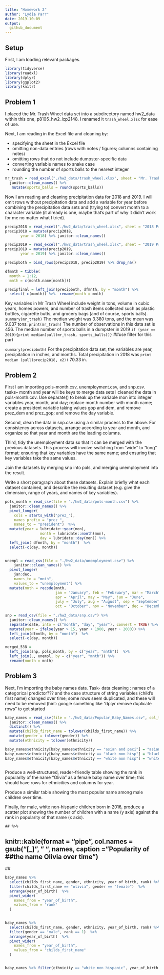 ```yaml
---
title: "Homework 2"
author: "Lydia Parr" 
date: 2019-10-09
output: 
  github_document
---
```


## Setup 

First, I am loading relevant packages. 

```r
library(tidyverse)
library(readxl)
library(dplyr)
library(ggplot2)
library(knitr)
```

## Problem 1

I placed the Mr. Trash Wheel data set into a subdirectory named hw2_data within this one, p8105_hw2_lcp2148. I renamed it `trash_wheel.xlsx` for ease of use. 

Next, I am reading in the Excel file and cleaning by: 

- specifying the sheet in the Excel file 
- omitting non-data entries (rows with notes / figures; columns containing notes) 
- omitting rows that do not include dumpster-specific data
- converting variable names to snake case
- rounding the number of sports balls to the nearest integer

```r
mr_trash = read_excel("./hw2_data/trash_wheel.xlsx", sheet = "Mr. Trash Wheel", cellranger::cell_cols(1:14)) %>% drop_na() %>%
  janitor::clean_names() %>% 
   mutate(sports_balls = round(sports_balls))
``` 

Now I am reading and cleaning precipitation data for 2018 and 2019. I will omit rows without precipitation data and add a variable for year before combining the precipitation data sets and (trying to) convert month to a character variable (it already is one, maybe that's part of why it didn't work for me no matter what I tried).

```r
precip2018 = read_excel("./hw2_data/trash_wheel.xlsx", sheet = "2018 Precipitation", skip = 1)
precip2018 = mutate(precip2018, 
       year = 2018) %>% janitor::clean_names()

precip2019 = read_excel("./hw2_data/trash_wheel.xlsx", sheet = "2019 Precipitation", skip = 1)
precip2019 = mutate(precip2019, 
       year = 2019) %>% janitor::clean_names()

precipboth = bind_rows(precip2018, precip2019) %>% drop_na() 

dfmnth = tibble(
  month = 1:12, 
  mnth = c(month.name[month]))

precipfinal = left_join(precipboth, dfmnth, by = "month") %>% 
  select(-c(month)) %>%  rename(month = mnth)

``` 

Key variables in Mr Trash Wheel include weight in tons, volume in cubic years, homes powers, and number of trash items collected such as plastic bottles, cigarette butts, and grocery bags (and of course, sports balls). `summary(mr_trash)` The median weight was 3.380 tons, and the mean was 9.037 tons. `print(mr_trash)` The number of observations in this data set is 456. The median number of sports balls in a dumpster in 2019 `if (year == 2019){print median(pull(mr_trash, sports_balls))}` ##use filter for this part

`summary(precipboth)` For the precipitation data set, the variables are year, precipitation in inches, and months. Total precipitation in 2018 was `print median (pull(precip2018, x2))` 70.33 in. 

## Problem 2

First I am importing pols-month.csv, unemployment.csv, and snp.csv. 
tasks-- month and year will be keys to merge data sets
I cleaned the data in pols-month.csv. Use separate() to break up the variable mon into integer variables year, month, and day; replace month number with month name; create a president variable taking values gop and dem, and remove prez_dem and prez_gop; and remove the day variable.

Second, clean the data in snp.csv using a similar process to the above. For consistency across datasets, arrange according to year and month, and organize so that year and month are the leading columns.

Third, tidy the unemployment data so that it can be merged with the previous datasets. This process will involve switching from “wide” to “long” format; ensuring that key variables have the same name; and ensuring that key variables take the same values.

Join the datasets by merging snp into pols, and merging unemployment into the result.

Write a short paragraph about these datasets. Explain briefly what each dataset contained, and describe the resulting dataset (e.g. give the dimension, range of years, and names of key variables).
  

```r

pols_month = read_csv(file = "./hw2_data/pols-month.csv") %>%
  janitor::clean_names() %>% 
  pivot_longer(
    cols = starts_with("prez_"),
    names_prefix = "prez_",
    names_to = "president")  %>%
  mutate(year = lubridate::year(mon), 
                month = lubridate::month(mon), 
                day = lubridate::day(mon)) %>% 
  left_join( dfmnth, by = "month")  %>% 
  select(-c(day, month))

  
unempl = read_csv(file = "./hw2_data/unemployment.csv") %>%
    janitor::clean_names() %>%
  pivot_longer(
    jan:dec,
    names_to = "mnth",
    values_to = "unemployment") %>%
  mutate(mnth = recode(mnth,
                       jan = "January", feb = "February", mar = "March", 
                       apr = "April", may = "May", jun = "June", 
                       july = "July", aug = "August", sep = "September", 
                       oct = "October", nov = "November", dec = "December"))
  
snp = read_csv(file = "./hw2_data/snp.csv") %>%
  janitor::clean_names() %>%
  separate(date, into = c("month", "day", "year"), convert = TRUE) %>%
  mutate(year = ifelse(year > 15, year + 1900, year + 2000)) %>% 
  left_join(dfmnth, by = "month")  %>% 
  select(-c(day, month))

merged_538 =
  left_join(snp, pols_month, by = c("year", "mnth"))  %>% 
  left_join(., unempl, by = c("year", "mnth")) %>% 
  rename(month = mnth)

```

## Problem 3 

Next, I'm importing the baby names data. 
Task- data cleaning : names of a categorical predictor??? and the case structure of string variables (child's first name) changed over time; some rows seem duplicated, and these will need to be removed (hint: google something like “dplyr remove duplicate rows” to get started 


```r

baby_names = read_csv(file = "./hw2_data/Popular_Baby_Names.csv", col_types = "dcccdd")  %>%
  janitor::clean_names() %>%
  distinct() %>%
  mutate(childs_first_name = tolower(childs_first_name)) %>%
  mutate(gender = tolower(gender)) %>%
  mutate(ethnicity = tolower(ethnicity)) 

baby_names$ethnicity[baby_names$ethnicity == "asian and paci"] = "asian and pacific islander" 
baby_names$ethnicity[baby_names$ethnicity == "black non hisp"] = "black non hispanic" 
baby_names$ethnicity[baby_names$ethnicity == "white non hisp"] = "white non hispanic"
  
```


Produce a well-structured, reader-friendly table showing the rank in popularity of the name “Olivia” as a female baby name over time; this should have rows for ethnicities and columns for year. 

Produce a similar table showing the most popular name among male children over time.

Finally, for male, white non-hispanic children born in 2016, produce a scatter plot showing the number of children with a name (y axis) against the rank in popularity of that name (x axis).


    ## %>%

##  knitr::kable(format = "pipe", col.names = gsub("[_]", " ", names, caption = "Popularity of  ##the name Olivia over time")
 ##

```r

baby_names %>%  
  select(childs_first_name, gender, ethnicity, year_of_birth, rank) %>%  
  filter(childs_first_name == "olivia", gender == "female")  %>%
  arrange(year_of_birth)  %>%
  pivot_wider(
    names_from = "year_of_birth",
    values_from = "rank"
  ) 

 
baby_names %>%  
  select(childs_first_name, gender, ethnicity, year_of_birth, rank) %>%  
  filter(gender == "male", rank == 1)  %>%
  arrange(year_of_birth)  %>%
  pivot_wider(
    names_from = "year_of_birth",
    values_from = "childs_first_name"
  ) 


baby_names %>% filter(ethnicity == "white non hispanic", year_of_birth == 2016, gender == "male")  %>% ggplot(aes(rank, count)) + geom_point(size = 0.5) 

```
